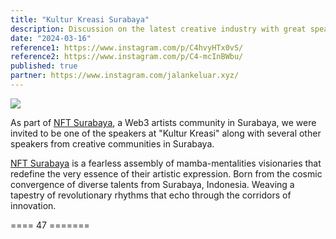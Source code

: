 ```yaml
---
title: "Kultur Kreasi Surabaya"
description: Discussion on the latest creative industry with great speakers and illustration competition in Surabaya.
date: "2024-03-16"
reference1: https://www.instagram.com/p/C4hvyHTx0vS/
reference2: https://www.instagram.com/p/C4-mcInBWbu/
published: true
partner: https://www.instagram.com/jalankeluar.xyz/
---
```


[![](/images/proj/prof-nota-at-kultur-kreasi-surabaya.jpg)](/images/proj/prof-nota-at-kultur-kreasi-surabaya.jpg)

As part of [NFT Surabaya](https://www.instagram.com/nft.surabaya/), a Web3 artists community in Surabaya, we were invited to be one of the speakers at "Kultur Kreasi" along with several other speakers from creative communities in Surabaya.

[NFT Surabaya](https://www.instagram.com/nft.surabaya/) is a fearless assembly of mamba-mentalities visionaries that redefine the very essence of their artistic expression. Born from the cosmic convergence of diverse talents from Surabaya, Indonesia. Weaving a tapestry of revolutionary rhythms that echo through the corridors of innovation.

==== 47 =======
